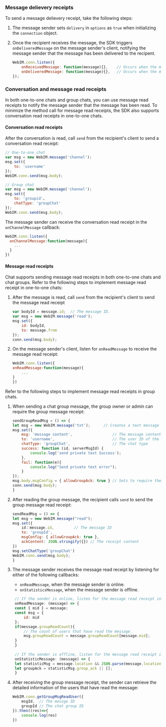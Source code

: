 <PlatformWrapper platform="web">

### Message delievery receipts

To send a message delievery receipt, take the following steps:

1. The message sender sets `delivery` in `options` as `true` when initializing the `connection` object.

2. Once the recipient receives the message, the SDK triggers `onDeliveredMessage` on the message sender's client, notifying the message sender that the message has been delivered to the recipent.

    ```javascript
    WebIM.conn.listen({
        onReceivedMessage: function(message){},    // Occurs when the message is received.
        onDeliveredMessage: function(message){},   // Occurs when the message is delivered.
    });
    ```

### Conversation and message read receipts

In both one-to-one chats and group chats, you can use message read receipts to notify the message sender that the message has been read. To minimize the method call for message read receipts, the SDK also supports conversation read receipts in one-to-one chats. 

#### Conversation read receipts

After the conversation is read, call `send` from the recipient's client to send a conversation read receipt:

```javascript
// One-to-one chat
var msg = new WebIM.message('channel');
msg.set({
    to: 'username'
});
WebIM.conn.send(msg.body);

// Group chat
var msg = new WebIM.message('channel');
msg.set({
    to: 'groupid'，
    chatType: 'groupChat'
});
WebIM.conn.send(msg.body);
```

The message sender can receive the conversation read receipt in the `onChannelMessage` callback:

```javascript
WebIM.conn.listen({
  onChannelMessage:function(message){
    ...
  }
})
```

#### Message read receipts

Chat supports sending message read receipts in both one-to-one chats and chat groups. Refer to the following steps to implement message read receipt in one-to-one chats:

1. After the message is read, call `send` from the recipient's client to send the message read receipt

    ```javascript
    var bodyId = message.id;  // The message ID.
    var msg = new WebIM.message('read');
    msg.set({
        id: bodyId,
        to: message.from
    });
    conn.send(msg.body);
    ```

2. On the message sender's client, listen for `onReadMessage` to receive the message read receipt:

    ```javascript
    WebIM.conn.listen({
    onReadMessage:function(message){
        ...
    }
    })
    ```

Refer to the following steps to implement message read receipts in group chats.

1. When sending a chat group message, the group owner or admin can require the group message receipt:

    ```javascript
    sendGroupReadMsg = () => {
    let msg = new WebIM.message('txt');      // Creates a text message
    msg.set({
        msg: 'message content',                  // The message content
        to: 'username',                          // The user ID of the recipient
        chatType: 'groupChat',                   // The chat type
        success: function (id, serverMsgId) {
            console.log('send private text Success');
        },
        fail: function(e){
            console.log("Send private text error");
        }
    });
    msg.body.msgConfig = { allowGroupAck: true } // Sets to require the group message receipt
    conn.send(msg.body);
    }
    ```

2. After reading the group message, the recipient calls `send` to send the group message read receipt:

    ```javascript
    sendReadMsg = () => {
    let msg = new WebIM.message("read");
    msg.set({
        id：message.id,         // The message ID
        to: 'groupId',
        msgConfig: { allowGroupAck: true },
        ackContent: JSON.stringify({}) // The receipt content
    })
    msg.setChatType('groupChat')
    WebIM.conn.send(msg.body);
    }
    ```

3. The message sender receives the message read receipt by listening for either of the following callbacks:
    - `onReadMessage`, when the message sender is online.
    - `onStatisticsMessage`, when the message sender is offline. 

   ```javascript
    // If the sender is online, listen for the message read receipt in the onReadMessage callback.
    onReadMessage: (message) => {
    const { mid } = message;
    const msg = {
        id: mid
    };
    if(message.groupReadCount){
        // The count of users that have read the message.
        msg.groupReadCount = message.groupReadCount[message.mid];
    }
    }
        
    // If the sender is offline, listen for the message read receipt in the onStatisticMessage callback.
    onStatisticMessage: (message) => {
    let statisticMsg = message.location && JSON.parse(message.location);
    let groupAck = statisticMsg.group_ack || [];
    }
    ```

4. After receiving the group message receipt, the sender can retrieve the detailed information of the users that have read the message:

    ```javascript
    WebIM.conn.getGroupMsgReadUser({
        msgId,  // The messge ID
        groupId // The chat group ID
    }).then((res)=>{
        console.log(res)
    })
    ```

</PlatformWrapper>